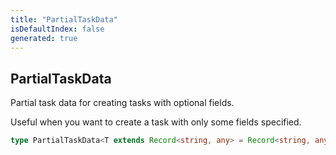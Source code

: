 ```yaml
---
title: "PartialTaskData"
isDefaultIndex: false
generated: true
---
```



<!-- This file was generated from the CommandKit source. Do not modify. Instead, re-run the "docgen" script -->


## PartialTaskData

<GenerationInfo sourceFile="packages/tasks/src/types.ts" sourceLine="75" packageName="@commandkit/tasks" />

Partial task data for creating tasks with optional fields.

Useful when you want to create a task with only some fields specified.

```ts title="Signature"
type PartialTaskData<T extends Record<string, any> = Record<string, any>> = Partial<TaskData<T>>
```
